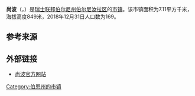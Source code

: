 {{noteTA|G1=瑞士地名}}
{{Infobox settlement
| name = 尚波
| native_name = {{lang|fr|Champoz}}
| settlement_type = [[市镇_(瑞士)|瑞士市镇]]
| image_skyline = ETH-BIB-Champoz bei Moutier-LBS H1-021714.tif
| image_caption = 尚波风光
| image_seal = Champoz-coat of arms.svg
| image_map = Karte Gemeinde Champoz 2015.png
| map_caption = 尚波在伯尔尼汝拉区的位置
| pushpin_map = Switzerland
| pushpin_relief = Switzerland relief location map.jpg
| pushpin_label_position = right
| pushpin_map_caption = 尚波在瑞士的位置
| subdivision_type = 国家
| subdivision_name = {{CHE}}
| subdivision_type1 = [[瑞士行政区划|州]]
| subdivision_name1 = {{flagicon|Bern|size=16px}} [[伯尔尼州|伯尔尼州]]
| subdivision_type2 = [[区_(瑞士)|区]]
| subdivision_name2 = [[伯尔尼汝拉区|伯尔尼汝拉区]]
| elevation_m = 849
| area_footnotes = <ref name=面积>{{cite web|url=https://www.bfs.admin.ch/bfs/de/home/statistiken/raum-umwelt/bodennutzung-bedeckung/gesamtspektrum-regionalen-stufen/gemeinden.html|title=Arealstatistik Standard - Gemeinden nach 4 Hauptbereichen|trans_title=瑞士联邦按四种用地类型划分的市镇面积统计表|date=2018-11-26|publisher=[[瑞士联邦统计署|瑞士联邦统计署]]|language=de|accessdate=2019-12-01|archive-date=2019-11-15|archive-url=https://web.archive.org/web/20191115011326/https://www.bfs.admin.ch/bfs/de/home/statistiken/raum-umwelt/bodennutzung-bedeckung/gesamtspektrum-regionalen-stufen/gemeinden.html|dead-url=no}}</ref>
| area_total_km2 = 7.11
| population_as_of = 2018年12月31日
| population_footnotes = <ref>{{cite web|url=https://www.bfs.admin.ch/bfs/de/home/statistiken/bevoelkerung.assetdetail.7966022.html|title=Ständige Wohnbevölkerung nach Staatsangehörigkeitskategorie, Geschlecht und Gemeinde, Provisorische Jahresergebnisse, 2018|trans_title=瑞士联邦2018年按国籍、性别和市镇划分的常住人口统计表|date=2019-04-09|publisher=[[瑞士联邦统计署|瑞士联邦统计署]]|language=de|accessdate=2019-12-01|archive-date=2019-04-11|archive-url=https://web.archive.org/web/20190411063248/https://www.bfs.admin.ch/bfs/de/home/statistiken/bevoelkerung.assetdetail.7966022.html|dead-url=no}}</ref>
| population_total = 169
| population_density_km2 = auto
| timezone = [[欧洲中部时间|CET]]
| utc_offset = +1
| timezone_DST = [[欧洲中部夏令时间|CEST]]
| utc_offset_DST = +2
| coordinates = {{coord|47|15|20|N|7|17|55|E|region:|display=inline,title}}
| postal_code_type = [[瑞士邮政编码系统|邮政编码]]
| postal_code = 2735
| blank_name = [[瑞士市镇官方编号|官方编号]]
| blank_info = 0683
| website = {{url|www.champoz.ch}}
}}

'''尚波'''（{{lang-fr|Champoz}}，{{IPA-fr|ʃɑ̃po}}）是[[瑞士联邦|瑞士联邦]][[伯尔尼州|伯尔尼州]][[伯尔尼汝拉区|伯尔尼汝拉区]]的[[市镇_(瑞士)|市镇]]。该市镇面积为7.11平方千米，海拔高度849米，2018年12月31日人口数为169。

== 参考来源 ==
{{reflist}}

== 外部链接 ==
* [http://www.champoz.ch 尚波官方网站] {{Wayback|url=http://www.champoz.ch/ |date=20170918220631 }} {{fr icon}}

{{Switzerland-geo-stub}}
{{伯尔尼州区划}}
{{DEFAULTSORT:Champoz}}
[[Category:伯恩州的市镇|Category:伯恩州的市镇]]